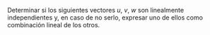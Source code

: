 
Determinar si los siguientes vectores $u$, $v$, $w$ son linealmente independientes y, en caso de no serlo, expresar uno de ellos como combinación lineal de los otros.

<ExerciseA />
<ExerciseB />
